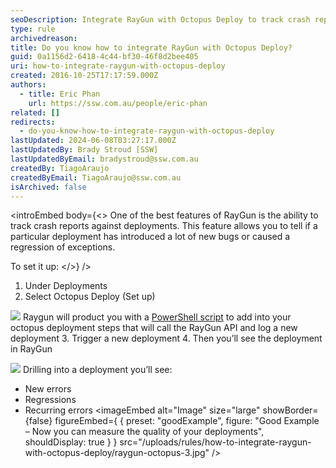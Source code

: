 ```yaml
---
seoDescription: Integrate RayGun with Octopus Deploy to track crash reports against deployments and measure quality metrics.
type: rule
archivedreason:
title: Do you know how to integrate RayGun with Octopus Deploy?
guid: 0a1156d2-6418-4c44-bf30-46f8d2bee405
uri: how-to-integrate-raygun-with-octopus-deploy
created: 2016-10-25T17:17:59.000Z
authors:
  - title: Eric Phan
    url: https://ssw.com.au/people/eric-phan
related: []
redirects:
  - do-you-know-how-to-integrate-raygun-with-octopus-deploy
lastUpdated: 2024-06-08T03:27:17.000Z
lastUpdatedBy: Brady Stroud [SSW]
lastUpdatedByEmail: bradystroud@ssw.com.au
createdBy: TiagoAraujo
createdByEmail: TiagoAraujo@ssw.com.au
isArchived: false
---
```


<introEmbed
  body={<>
One of the best features of RayGun is the ability to track crash reports against deployments. This feature allows you to tell if a particular deployment has introduced a lot of new bugs or caused a regression of exceptions.

To set it up:
  </>}
/>
1. Under Deployments
2. Select Octopus Deploy (Set up)

![](/uploads/rules/how-to-integrate-raygun-with-octopus-deploy/raygun-octopus-1.jpg)
 Raygun will product you with a [PowerShell script](https://raygun.com/docs/deployments/octopus-deploy) to add into your octopus deployment steps that will call the RayGun API and log a new deployment 3. Trigger a new deployment 4. Then you’ll see the deployment in RayGun

![](/uploads/rules/how-to-integrate-raygun-with-octopus-deploy/raygun-octopus-2.png)
Drilling into a deployment you’ll see:

- New errors
- Regressions
- Recurring errors
<imageEmbed
  alt="Image"
  size="large"
  showBorder={false}
  figureEmbed={ {
    preset: "goodExample",
    figure: "Good Example – Now you can measure the quality of your deployments",
    shouldDisplay: true
  } }
  src="/uploads/rules/how-to-integrate-raygun-with-octopus-deploy/raygun-octopus-3.jpg"
/>

